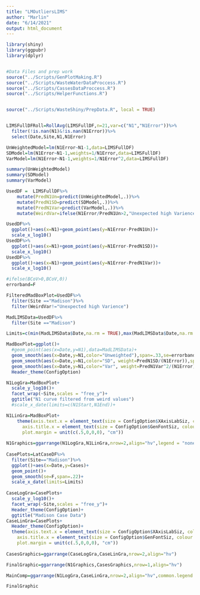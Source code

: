 ```yaml
---
title: "LMOutliersLIMS"
author: "Marlin"
date: "6/14/2021"
output: html_document
---
```


```r
library(shiny)
library(ggpubr)
library(dplyr)


#Data Files and prep work
source("../Scripts/GenPlotMaking.R")
source("../Scripts/WasteWaterDataProccess.R")
source("../Scripts/CassesDataProccess.R")
source("../Scripts/HelperFunctions.R")


source("../Scripts/WasteShiny/PrepData.R", local = TRUE)


LIMSFullDFRoll=RollAvg(LIMSFullDF,n=21,var=c("N1","N1Error"))%>%
  filter(!is.nan(N1)&!is.nan(N1Error))%>%
  select(Date,Site,N1,N1Error)
```

```r

UnWeightedModel=lm(N1Error~N1-1,data=LIMSFullDF)
SDModel=lm(N1Error~N1-1,weights=1/N1Error,data=LIMSFullDF)
VarModel=lm(N1Error~N1-1,weights=1/N1Error^2,data=LIMSFullDF)

summary(UnWeightedModel)
summary(SDModel)
summary(VarModel)
```

```r
UsedDF =  LIMSFullDF%>%
    mutate(PredN1Un=predict(UnWeightedModel,.))%>%
    mutate(PredN1SD=predict(SDModel,.))%>%
    mutate(PredN1Var=predict(VarModel,.))%>%
    mutate(WeirdVar=ifelse(N1Error/PredN1Un>2,"Unexpected high Varience","Expected range of varience"))

UsedDF%>%
  ggplot()+aes(x=N1)+geom_point(aes(y=N1Error-PredN1Un))+
  scale_x_log10()
UsedDF%>%
  ggplot()+aes(x=N1)+geom_point(aes(y=N1Error-PredN1SD))+
  scale_x_log10()
UsedDF%>%
  ggplot()+aes(x=N1)+geom_point(aes(y=N1Error-PredN1Var))+
  scale_x_log10()

```


```r
#ifelse(BCoV>0,BCoV,0))
errorband=F

FilteredMadBoxPlot=UsedDF%>%
  filter(Site =="Madison")%>%
  filter(WeirdVar!="Unexpected high Varience")

MadLIMSData=UsedDF%>%
  filter(Site =="Madison")

Limits=c(min(MadLIMSData$Date,na.rm = TRUE),max(MadLIMSData$Date,na.rm = TRUE))

MadBoxPlot=ggplot()+
  #geom_point(aes(x=Date,y=N1),data=MadLIMSData)+
  geom_smooth(aes(x=Date,y=N1,color="Unweighted"),span=.33,se=errorband,data=FilteredMadBoxPlot)+
  geom_smooth(aes(x=Date,y=N1,color="SD", weight=PredN1SD/(N1Error)),span=.33,se=errorband,data=MadLIMSData)+
  geom_smooth(aes(x=Date,y=N1,color="Var", weight=PredN1Var^2/(N1Error)^2),span=.33,se=errorband,data=MadLIMSData)+
  Header_theme(ConfigOption)

N1LogGra=MadBoxPlot+
  scale_y_log10()+
  facet_wrap(~Site,scales = "free_y")+
  ggtitle("N1 curve filtered from weird values")
  #scale_x_date(limits=c(N1Start,N1End))+

N1LinGra=MadBoxPlot+
    theme(axis.text.x = element_text(size = ConfigOption$XAxisLabSiz, colour = "black"),
      axis.title.x = element_text(size = ConfigOption$GenFontSiz, colour = "black"),
      plot.margin = unit(c(.5,0,0,0), "cm"))
    
N1Graphics=ggarrange(N1LogGra,N1LinGra,nrow=2,align="hv",legend = "none")
    
CasePlots=LatCaseDF%>%
  filter(Site=="Madison")%>%
  ggplot()+aes(x=Date,y=Cases)+
  geom_point()+
  geom_smooth(se=F,span=.22)+
  scale_x_date(limits=Limits)
  
CaseLogGra=CasePlots+
  scale_y_log10()+
  facet_wrap(~Site,scales = "free_y")+
  Header_theme(ConfigOption)+
  ggtitle("Madison Case Data")
CaseLinGra=CasePlots+
  Header_theme(ConfigOption)+
  theme(axis.text.x = element_text(size = ConfigOption$XAxisLabSiz, colour = "black"),
    axis.title.x = element_text(size = ConfigOption$GenFontSiz, colour = "black"),
    plot.margin = unit(c(.5,0,0,0), "cm"))
    
CasesGraphics=ggarrange(CaseLogGra,CaseLinGra,nrow=2,align="hv")

FinalGraphic=ggarrange(N1Graphics,CasesGraphics,nrow=1,align="hv")

MainComp=ggarrange(N1LogGra,CaseLinGra,nrow=2,align="hv",common.legend = T)

FinalGraphic

```